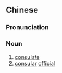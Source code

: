{{also|领馆}}
==Chinese==
{{zh-forms|s=领馆}}

===Pronunciation===
{{zh-pron
|m=lǐngguǎn
|c=ling5 gun2
|cat=n
}}

===Noun===
{{zh-noun}}

# [[consulate]]
# [[consular]] [[official]]